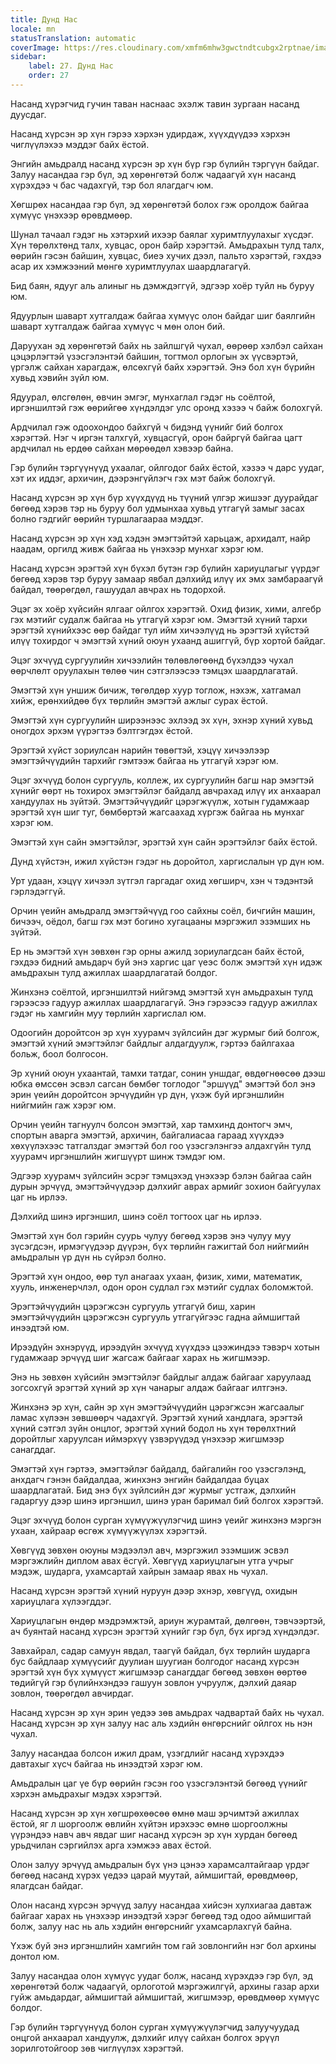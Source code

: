 ```yaml
---
title: Дунд Нас
locale: mn
statusTranslation: automatic
coverImage: https://res.cloudinary.com/xmfm6mhw3gwctndtcubgx2rptnae/image/upload/v1740337243/small_cover_educacion_fundamental_a051170f1c.webp
sidebar:
    label: 27. Дунд Нас
    order: 27
---
```

Насанд хүрэгчид гучин таван наснаас эхэлж тавин зургаан насанд дуусдаг.

Насанд хүрсэн эр хүн гэрээ хэрхэн удирдаж, хүүхдүүдээ хэрхэн чиглүүлэхээ мэддэг байх ёстой.

Энгийн амьдралд насанд хүрсэн эр хүн бүр гэр бүлийн тэргүүн байдаг. Залуу насандаа гэр бүл, эд хөрөнгөтэй болж чадаагүй хүн насанд хүрэхдээ ч бас чадахгүй, тэр бол ялагдагч юм.

Хөгшрөх насандаа гэр бүл, эд хөрөнгөтэй болох гэж оролдож байгаа хүмүүс үнэхээр өрөвдмөөр.

Шунал тачаал гэдэг нь хэтэрхий ихээр баялаг хуримтлуулахыг хүсдэг. Хүн төрөлхтөнд талх, хувцас, орон байр хэрэгтэй. Амьдрахын тулд талх, өөрийн гэсэн байшин, хувцас, биеэ хучих дээл, пальто хэрэгтэй, гэхдээ асар их хэмжээний мөнгө хуримтлуулах шаардлагагүй.

Бид баян, ядууг аль алиныг нь дэмждэггүй, эдгээр хоёр туйл нь буруу юм.

Ядуурлын шаварт хутгалдаж байгаа хүмүүс олон байдаг шиг баялгийн шаварт хутгалдаж байгаа хүмүүс ч мөн олон бий.

Даруухан эд хөрөнгөтэй байх нь зайлшгүй чухал, өөрөөр хэлбэл сайхан цэцэрлэгтэй үзэсгэлэнтэй байшин, тогтмол орлогын эх үүсвэртэй, үргэлж сайхан харагдаж, өлсөхгүй байх хэрэгтэй. Энэ бол хүн бүрийн хувьд хэвийн зүйл юм.

Ядуурал, өлсгөлөн, өвчин эмгэг, мунхаглал гэдэг нь соёлтой, иргэншилтэй гэж өөрийгөө хүндэлдэг улс оронд хэзээ ч байж болохгүй.

Ардчилал гэж одоохондоо байхгүй ч бидэнд үүнийг бий болгох хэрэгтэй. Нэг ч иргэн талхгүй, хувцасгүй, орон байргүй байгаа цагт ардчилал нь ердөө сайхан мөрөөдөл хэвээр байна.

Гэр бүлийн тэргүүнүүд ухаалаг, ойлгодог байх ёстой, хэзээ ч дарс уудаг, хэт их иддэг, архичин, дээрэнгүйлэгч гэх мэт байж болохгүй.

Насанд хүрсэн эр хүн бүр хүүхдүүд нь түүний үлгэр жишээг дуурайдаг бөгөөд хэрэв тэр нь буруу бол удмынхаа хувьд утгагүй замыг засах болно гэдгийг өөрийн туршлагаараа мэддэг.

Насанд хүрсэн эр хүн хэд хэдэн эмэгтэйтэй харьцаж, архидалт, найр наадам, оргилд живж байгаа нь үнэхээр мунхаг хэрэг юм.

Насанд хүрсэн эрэгтэй хүн бүхэл бүтэн гэр бүлийн хариуцлагыг үүрдэг бөгөөд хэрэв тэр буруу замаар явбал дэлхийд илүү их эмх замбараагүй байдал, төөрөгдөл, гашуудал авчрах нь тодорхой.

Эцэг эх хоёр хүйсийн ялгааг ойлгох хэрэгтэй. Охид физик, хими, алгебр гэх мэтийг судалж байгаа нь утгагүй хэрэг юм. Эмэгтэй хүний тархи эрэгтэй хүнийхээс өөр байдаг тул ийм хичээлүүд нь эрэгтэй хүйстэй илүү тохирдог ч эмэгтэй хүний оюун ухаанд ашиггүй, бүр хортой байдаг.

Эцэг эхчүүд сургуулийн хичээлийн төлөвлөгөөнд бүхэлдээ чухал өөрчлөлт оруулахын төлөө чин сэтгэлээсээ тэмцэх шаардлагатай.

Эмэгтэй хүн уншиж бичиж, төгөлдөр хуур тоглож, нэхэж, хатгамал хийж, ерөнхийдөө бүх төрлийн эмэгтэй ажлыг сурах ёстой.

Эмэгтэй хүн сургуулийн ширээнээс эхлээд эх хүн, эхнэр хүний хувьд оногдох эрхэм үүрэгтээ бэлтгэгдэх ёстой.

Эрэгтэй хүйст зориулсан нарийн төвөгтэй, хэцүү хичээлээр эмэгтэйчүүдийн тархийг гэмтээж байгаа нь утгагүй хэрэг юм.

Эцэг эхчүүд болон сургууль, коллеж, их сургуулийн багш нар эмэгтэй хүнийг өөрт нь тохирох эмэгтэйлэг байдалд авчрахад илүү их анхаарал хандуулах нь зүйтэй. Эмэгтэйчүүдийг цэрэгжүүлж, хотын гудамжаар эрэгтэй хүн шиг туг, бөмбөртэй жагсаахад хүргэж байгаа нь мунхаг хэрэг юм.

Эмэгтэй хүн сайн эмэгтэйлэг, эрэгтэй хүн сайн эрэгтэйлэг байх ёстой.

Дунд хүйстэн, ижил хүйстэн гэдэг нь доройтол, харгислалын үр дүн юм.

Урт удаан, хэцүү хичээл зүтгэл гаргадаг охид хөгширч, хэн ч тэдэнтэй гэрлэдэггүй.

Орчин үеийн амьдралд эмэгтэйчүүд гоо сайхны соёл, бичгийн машин, бичээч, оёдол, багш гэх мэт богино хугацааны мэргэжил эзэмших нь зүйтэй.

Ер нь эмэгтэй хүн зөвхөн гэр орны ажилд зориулагдсан байх ёстой, гэхдээ бидний амьдарч буй энэ харгис цаг үеэс болж эмэгтэй хүн идэж амьдрахын тулд ажиллах шаардлагатай болдог.

Жинхэнэ соёлтой, иргэншилтэй нийгэмд эмэгтэй хүн амьдрахын тулд гэрээсээ гадуур ажиллах шаардлагагүй. Энэ гэрээсээ гадуур ажиллах гэдэг нь хамгийн муу төрлийн харгислал юм.

Одоогийн доройтсон эр хүн хуурамч зүйлсийн дэг журмыг бий болгож, эмэгтэй хүний эмэгтэйлэг байдлыг алдагдуулж, гэртээ байлгахаа больж, боол болгосон.

Эр хүний оюун ухаантай, тамхи татдаг, сонин уншдаг, өвдөгнөөсөө дээш юбка өмссөн эсвэл сагсан бөмбөг тоглодог "эршүүд" эмэгтэй бол энэ эрин үеийн доройтсон эрчүүдийн үр дүн, үхэж буй иргэншлийн нийгмийн гаж хэрэг юм.

Орчин үеийн тагнуулч болсон эмэгтэй, хар тамхинд донтогч эмч, спортын аварга эмэгтэй, архичин, байгалиасаа гараад хүүхдээ хөхүүлэхээс татгалздаг эмэгтэй бол гоо үзэсгэлэнгээ алдахгүйн тулд хуурамч иргэншлийн жигшүүрт шинж тэмдэг юм.

Эдгээр хуурамч зүйлсийн эсрэг тэмцэхэд үнэхээр бэлэн байгаа сайн дурын эрчүүд, эмэгтэйчүүдээр дэлхийг аврах армийг зохион байгуулах цаг нь ирлээ.

Дэлхийд шинэ иргэншил, шинэ соёл тогтоох цаг нь ирлээ.

Эмэгтэй хүн бол гэрийн суурь чулуу бөгөөд хэрэв энэ чулуу муу зүсэгдсэн, ирмэгүүдээр дүүрэн, бүх төрлийн гажигтай бол нийгмийн амьдралын үр дүн нь сүйрэл болно.

Эрэгтэй хүн ондоо, өөр тул анагаах ухаан, физик, хими, математик, хууль, инженерчлэл, одон орон судлал гэх мэтийг судлах боломжтой.

Эрэгтэйчүүдийн цэрэгжсэн сургууль утгагүй биш, харин эмэгтэйчүүдийн цэрэгжсэн сургууль утгагүйгээс гадна аймшигтай инээдтэй юм.

Ирээдүйн эхнэрүүд, ирээдүйн эхчүүд хүүхдээ цээжиндээ тэвэрч хотын гудамжаар эрчүүд шиг жагсаж байгааг харах нь жигшмээр.

Энэ нь зөвхөн хүйсийн эмэгтэйлэг байдлыг алдаж байгааг харуулаад зогсохгүй эрэгтэй хүний эр хүн чанарыг алдаж байгааг илтгэнэ.

Жинхэнэ эр хүн, сайн эр хүн эмэгтэйчүүдийн цэрэгжсэн жагсаалыг ламас хүлээн зөвшөөрч чадахгүй. Эрэгтэй хүний хандлага, эрэгтэй хүний сэтгэл зүйн онцлог, эрэгтэй хүний бодол нь хүн төрөлхтний доройтлыг харуулсан иймэрхүү үзвэрүүдэд үнэхээр жигшмээр санагддаг.

Эмэгтэй хүн гэртээ, эмэгтэйлэг байдалд, байгалийн гоо үзэсгэлэнд, анхдагч гэнэн байдалдаа, жинхэнэ энгийн байдалдаа буцах шаардлагатай. Бид энэ бүх зүйлсийн дэг журмыг устгаж, дэлхийн гадаргуу дээр шинэ иргэншил, шинэ уран баримал бий болгох хэрэгтэй.

Эцэг эхчүүд болон сурган хүмүүжүүлэгчид шинэ үеийг жинхэнэ мэргэн ухаан, хайраар өсгөж хүмүүжүүлэх хэрэгтэй.

Хөвгүүд зөвхөн оюуны мэдээлэл авч, мэргэжил эзэмшиж эсвэл мэргэжлийн диплом авах ёсгүй. Хөвгүүд хариуцлагын утга учрыг мэдэж, шударга, ухамсартай хайрын замаар явах нь чухал.

Насанд хүрсэн эрэгтэй хүний нуруун дээр эхнэр, хөвгүүд, охидын хариуцлага хүлээгддэг.

Хариуцлагын өндөр мэдрэмжтэй, ариун журамтай, дөлгөөн, тэвчээртэй, ач буянтай насанд хүрсэн эрэгтэй хүнийг гэр бүл, бүх иргэд хүндэлдэг.

Завхайрал, садар самуун явдал, таагүй байдал, бүх төрлийн шударга бус байдлаар хүмүүсийг дуулиан шуугиан болгодог насанд хүрсэн эрэгтэй хүн бүх хүмүүст жигшмээр санагддаг бөгөөд зөвхөн өөртөө төдийгүй гэр бүлийнхэндээ гашуун зовлон учруулж, дэлхий даяар зовлон, төөрөгдөл авчирдаг.

Насанд хүрсэн эр хүн эрин үедээ зөв амьдрах чадвартай байх нь чухал. Насанд хүрсэн эр хүн залуу нас аль хэдийн өнгөрснийг ойлгох нь нэн чухал.

Залуу насандаа болсон ижил драм, үзэгдлийг насанд хүрэхдээ давтахыг хүсч байгаа нь инээдтэй хэрэг юм.

Амьдралын цаг үе бүр өөрийн гэсэн гоо үзэсгэлэнтэй бөгөөд үүнийг хэрхэн амьдрахыг мэдэх хэрэгтэй.

Насанд хүрсэн эр хүн хөгшрөхөөсөө өмнө маш эрчимтэй ажиллах ёстой, яг л шоргоолж өвлийн хүйтэн ирэхээс өмнө шоргоолжны үүрэндээ навч авч явдаг шиг насанд хүрсэн эр хүн хурдан бөгөөд урьдчилан сэргийлэх арга хэмжээ авах ёстой.

Олон залуу эрчүүд амьдралын бүх үнэ цэнээ харамсалтайгаар үрдэг бөгөөд насанд хүрэх үедээ царай муутай, аймшигтай, өрөвдмөөр, ялагдсан байдаг.

Олон насанд хүрсэн эрчүүд залуу насандаа хийсэн хулхиагаа давтаж байгааг харах нь үнэхээр инээдтэй хэрэг бөгөөд тэд одоо аймшигтай болж, залуу нас нь аль хэдийн өнгөрснийг ухамсарлахгүй байна.

Үхэж буй энэ иргэншлийн хамгийн том гай зовлонгийн нэг бол архины донтол юм.

Залуу насандаа олон хүмүүс уудаг болж, насанд хүрэхдээ гэр бүл, эд хөрөнгөтэй болж чадаагүй, орлоготой мэргэжилгүй, архины газар архи гуйж амьдардаг, аймшигтай аймшигтай, жигшмээр, өрөвдмөөр хүмүүс болдог.

Гэр бүлийн тэргүүнүүд болон сурган хүмүүжүүлэгчид залуучуудад онцгой анхаарал хандуулж, дэлхийг илүү сайхан болгох эрүүл зорилготойгоор зөв чиглүүлэх хэрэгтэй.
